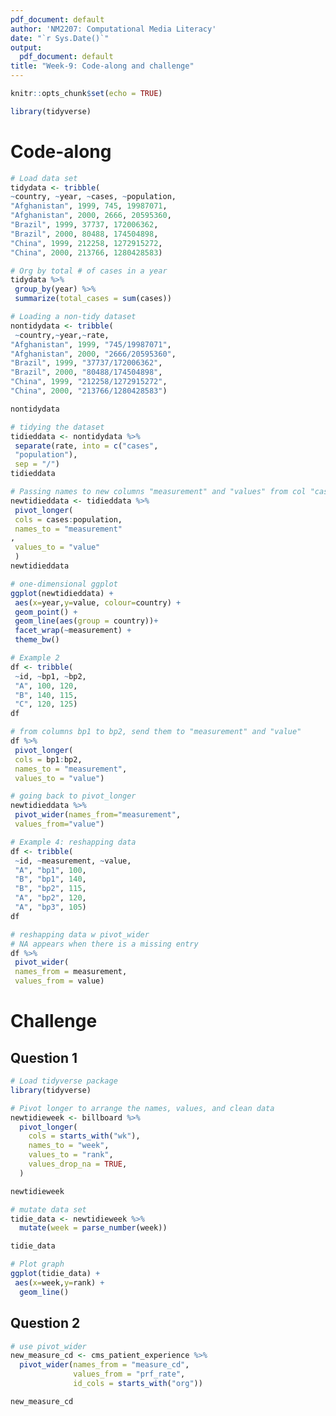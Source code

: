 ```yaml
---
pdf_document: default
author: 'NM2207: Computational Media Literacy'
date: "`r Sys.Date()`"
output:
  pdf_document: default
title: "Week-9: Code-along and challenge"
---
```


```r
knitr::opts_chunk$set(echo = TRUE)
```

```r
library(tidyverse)
```

# Code-along
```r
# Load data set
tidydata <- tribble(
~country, ~year, ~cases, ~population,
"Afghanistan", 1999, 745, 19987071,
"Afghanistan", 2000, 2666, 20595360,
"Brazil", 1999, 37737, 172006362,
"Brazil", 2000, 80488, 174504898,
"China", 1999, 212258, 1272915272,
"China", 2000, 213766, 1280428583)

```

```r
# Org by total # of cases in a year
tidydata %>% 
 group_by(year) %>% 
 summarize(total_cases = sum(cases))

```


```r
# Loading a non-tidy dataset 
nontidydata <- tribble(
 ~country,~year,~rate, 
"Afghanistan", 1999, "745/19987071", 
"Afghanistan", 2000, "2666/20595360", 
"Brazil", 1999, "37737/172006362", 
"Brazil", 2000, "80488/174504898", 
"China", 1999, "212258/1272915272",
"China", 2000, "213766/1280428583")

nontidydata

```

```r
# tidying the dataset
tidieddata <- nontidydata %>%
 separate(rate, into = c("cases", 
 "population"),
 sep = "/")
tidieddata
```

```r
# Passing names to new columns "measurement" and "values" from col "cases" to "popn" 
newtidieddata <- tidieddata %>%
 pivot_longer(
 cols = cases:population,
 names_to = "measurement"
,
 values_to = "value"
 )
newtidieddata

```   

```r
# one-dimensional ggplot
ggplot(newtidieddata) +
 aes(x=year,y=value, colour=country) +
 geom_point() +
 geom_line(aes(group = country))+
 facet_wrap(~measurement) + 
 theme_bw()


```


```r
# Example 2
df <- tribble(
 ~id, ~bp1, ~bp2,
 "A", 100, 120,
 "B", 140, 115,
 "C", 120, 125)
df


```



```r
# from columns bp1 to bp2, send them to "measurement" and "value"
df %>%
 pivot_longer(
 cols = bp1:bp2,
 names_to = "measurement",
 values_to = "value")

```

```r
# going back to pivot_longer
newtidieddata %>% 
 pivot_wider(names_from="measurement",
 values_from="value")


```


```r
# Example 4: reshapping data
df <- tribble(
 ~id, ~measurement, ~value,
 "A", "bp1", 100,
 "B", "bp1", 140,
 "B", "bp2", 115, 
 "A", "bp2", 120,
 "A", "bp3", 105)
df

```
```r
# reshapping data w pivot_wider
# NA appears when there is a missing entry
df %>% 
 pivot_wider(
 names_from = measurement,
 values_from = value)

```

# Challenge
## Question 1
```r
# Load tidyverse package
library(tidyverse)
```

```r
# Pivot longer to arrange the names, values, and clean data
newtidieweek <- billboard %>%
  pivot_longer(
    cols = starts_with("wk"),
    names_to = "week",
    values_to = "rank",
    values_drop_na = TRUE,
  )

newtidieweek

```

```r
# mutate data set
tidie_data <- newtidieweek %>% 
  mutate(week = parse_number(week))

tidie_data

```


```r
# Plot graph 
ggplot(tidie_data) +
 aes(x=week,y=rank) +
  geom_line()

```

## Question 2
```r
# use pivot_wider
new_measure_cd <- cms_patient_experience %>%
  pivot_wider(names_from = "measure_cd",
              values_from = "prf_rate",
              id_cols = starts_with("org"))

new_measure_cd


```

